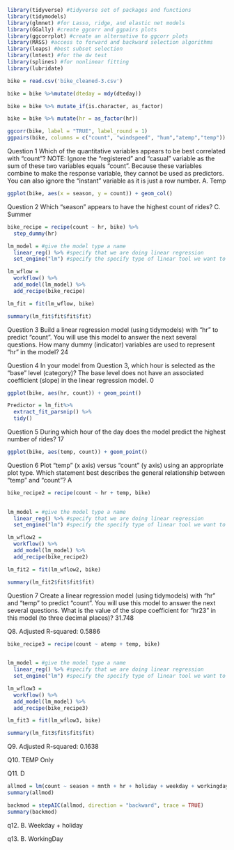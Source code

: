 ```r
library(tidyverse) #tidyverse set of packages and functions
library(tidymodels)
library(glmnet) #for Lasso, ridge, and elastic net models 
library(GGally) #create ggcorr and ggpairs plots
library(ggcorrplot) #create an alternative to ggcorr plots
library(MASS) #access to forward and backward selection algorithms
library(leaps) #best subset selection
library(lmtest) #for the dw test
library(splines) #for nonlinear fitting
library(lubridate)
```
 
```r
bike = read.csv('bike_cleaned-3.csv')
```
```r
bike = bike %>%mutate(dteday = mdy(dteday))
```

```r
bike = bike %>% mutate_if(is.character, as_factor)
```


```r
bike = bike %>% mutate(hr = as_factor(hr))
```

```r
ggcorr(bike, label = "TRUE", label_round = 1)
ggpairs(bike, columns = c("count", "windspeed", "hum","atemp","temp"))
```

Question 1 Which of the quantitative variables appears to be best correlated with “count”? NOTE: Ignore
the “registered” and “casual” variable as the sum of these two variables equals “count”. Because these
variables combine to make the response variable, they cannot be used as predictors. You can also ignore the
“instant” variable as it is just a row number. A. Temp

```r
ggplot(bike, aes(x = season, y = count)) + geom_col()
```
Question 2 Which “season” appears to have the highest count of rides? C. Summer

```r
bike_recipe = recipe(count ~ hr, bike) %>%
  step_dummy(hr)

lm_model = #give the model type a name 
  linear_reg() %>% #specify that we are doing linear regression
  set_engine("lm") #specify the specify type of linear tool we want to use 

lm_wflow = 
  workflow() %>% 
  add_model(lm_model) %>% 
  add_recipe(bike_recipe)

lm_fit = fit(lm_wflow, bike)
```


```r
summary(lm_fit$fit$fit$fit)
```
Question 3 Build a linear regression model (using tidymodels) with “hr” to predict “count”. You will use
this model to answer the next several questions.
How many dummy (indicator) variables are used to represent “hr” in the model? 24

Question 4 In your model from Question 3, which hour is selected as the “base” level (category)? The base
level does not have an associated coefficient (slope) in the linear regression model. 0

```r
ggplot(bike, aes(hr, count)) + geom_point()
```
```r
Predictor = lm_fit%>%
  extract_fit_parsnip() %>%
  tidy()
```

Question 5 During which hour of the day does the model predict the highest number of rides? 17

```r
ggplot(bike, aes(temp, count)) + geom_point()
```
Question 6 Plot “temp” (x axis) versus “count” (y axis) using an appropriate plot type.
Which statement best describes the general relationship between “temp” and “count”? A

```r
bike_recipe2 = recipe(count ~ hr + temp, bike)
 

lm_model = #give the model type a name 
  linear_reg() %>% #specify that we are doing linear regression
  set_engine("lm") #specify the specify type of linear tool we want to use 

lm_wflow2 = 
  workflow() %>% 
  add_model(lm_model) %>% 
  add_recipe(bike_recipe2)

lm_fit2 = fit(lm_wflow2, bike)

summary(lm_fit2$fit$fit$fit)
```
Question 7 Create a linear regression model (using tidymodels) with “hr” and “temp” to predict “count”.
You will use this model to answer the next several questions.
What is the value of the slope coefficient for “hr23” in this model (to three decimal places)? 31.748 

Q8. Adjusted R-squared:  0.5886 

```r
bike_recipe3 = recipe(count ~ atemp + temp, bike)
 

lm_model = #give the model type a name 
  linear_reg() %>% #specify that we are doing linear regression
  set_engine("lm") #specify the specify type of linear tool we want to use 

lm_wflow3 = 
  workflow() %>% 
  add_model(lm_model) %>% 
  add_recipe(bike_recipe3)

lm_fit3 = fit(lm_wflow3, bike)

summary(lm_fit3$fit$fit$fit)
```

Q9. Adjusted R-squared:  0.1638 

Q10. TEMP Only

Q11. D

```r
allmod = lm(count ~ season + mnth + hr + holiday + weekday + workingday + weathersit + temp + atemp + hum + windspeed, bike) #use the ~. to include all predictors rather than typing them all in
summary(allmod)

```

```r
backmod = stepAIC(allmod, direction = "backward", trace = TRUE)
summary(backmod)
```

q12. B. Weekday + holiday

q13. B. WorkingDay
